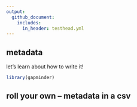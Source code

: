 ```yaml
---
output: 
  github_document:
    includes:
      in_header: testhead.yml
---
```



## metadata

let's learn about how to write it!


```r
library(gapminder)
```


## roll your own -- metadata in a csv
